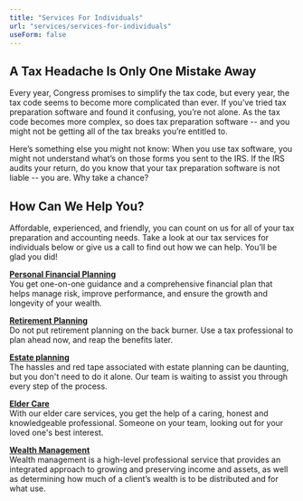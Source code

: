 ```yaml
---
title: "Services For Individuals"
url: "services/services-for-individuals"
useForm: false
---
```


## **A Tax Headache Is Only One Mistake Away**

Every year, Congress promises to simplify the tax code, but every year, the tax code seems to become more complicated than ever. If you’ve tried tax preparation software and found it confusing, you’re not alone. As the tax code becomes more complex, so does tax preparation software -- and you might not be getting all of the tax breaks you’re entitled to.

Here’s something else you might not know: When you use tax software, you might not understand what’s on those forms you sent to the IRS. If the IRS audits your return, do you know that your tax preparation software is not liable -- you are. Why take a chance?

## **How Can We Help You?**

Affordable, experienced, and friendly, you can count on us for all of your tax preparation and accounting needs. Take a look at our tax services for individuals below or give us a call to find out how we can help. You’ll be glad you did!

**[Personal Financial Planning](/services/services-for-individuals/personal-financial-planning)**    
You get one-on-one guidance and a comprehensive financial plan that helps manage risk, improve performance, and ensure the growth and longevity of your wealth.

**[Retirement Planning]("services/services-for-individuals/retirement-planning")**    
Do not put retirement planning on the back burner. Use a tax professional to plan ahead now, and reap the benefits later.

**[Estate planning](/services/services-for-individuals/estate-Planning)**   
The hassles and red tape associated with estate planning can be daunting, but you don't need to do it alone. Our team is waiting to assist you through every step of the process.

**[Elder Care](/services/services-for-individuals/elder-care)**    
With our elder care services, you get the help of a caring, honest and knowledgeable professional. Someone on your team, looking out for your loved one's best interest.

**[Wealth Management](/services/services-for-individuals/wealth-management)**    
Wealth management is a high-level professional service that provides an integrated approach to growing and preserving income and assets, as well as determining how much of a client’s wealth is to be distributed and for what use.
